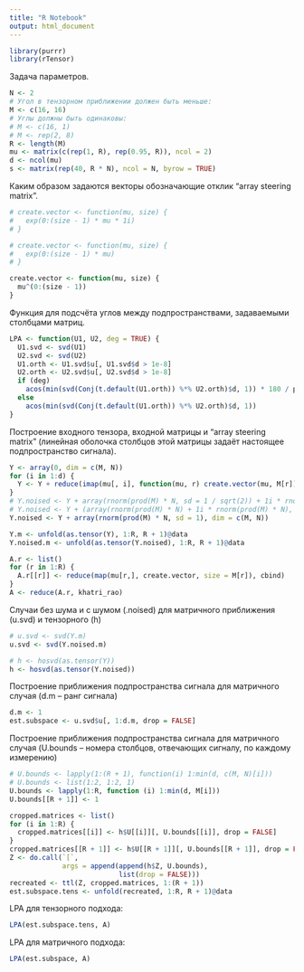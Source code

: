 ---
title: "R Notebook"
output: html_document
---
```{r}
library(purrr)
library(rTensor)
```

Задача параметров.
```{r}
N <- 2
# Угол в тензорном приближении должен быть меньше:
M <- c(16, 16)
# Углы должны быть одинаковы:
# M <- c(16, 1)
# M <- rep(2, 8)
R <- length(M)
mu <- matrix(c(rep(1, R), rep(0.95, R)), ncol = 2)
d <- ncol(mu)
s <- matrix(rep(40, R * N), ncol = N, byrow = TRUE)
```

Каким образом задаются векторы обозначающие отклик "array steering matrix".
```{r}
# create.vector <- function(mu, size) {
#   exp(0:(size - 1) * mu * 1i)
# }

# create.vector <- function(mu, size) {
#   exp(0:(size - 1) * mu)
# }

create.vector <- function(mu, size) {
  mu^(0:(size - 1))
}
```

Функция для подсчёта углов между подпространствами, задаваемыми столбцами матриц.
```{r}
LPA <- function(U1, U2, deg = TRUE) {
  U1.svd <- svd(U1)
  U2.svd <- svd(U2)
  U1.orth <- U1.svd$u[, U1.svd$d > 1e-8]
  U2.orth <- U2.svd$u[, U2.svd$d > 1e-8]
  if (deg)
    acos(min(svd(Conj(t.default(U1.orth)) %*% U2.orth)$d, 1)) * 180 / pi
  else
    acos(min(svd(Conj(t.default(U1.orth)) %*% U2.orth)$d, 1))
}
```

Построение входного тензора, входной матрицы и "array steering matrix" (линейная оболочка столбцов этой матрицы задаёт настоящее подпространство сигнала).
```{r}
Y <- array(0, dim = c(M, N))
for (i in 1:d) {
  Y <- Y + reduce(imap(mu[, i], function(mu, r) create.vector(mu, M[r])), outer) %o% s[i,]
}
# Y.noised <- Y + array(rnorm(prod(M) * N, sd = 1 / sqrt(2)) + 1i * rnorm(prod(M) * N, sd = 1 / sqrt(2)), dim = c(M, N))
# Y.noised <- Y + (array(rnorm(prod(M) * N) + 1i * rnorm(prod(M) * N), dim = c(M, N)))
Y.noised <- Y + array(rnorm(prod(M) * N, sd = 1), dim = c(M, N))

Y.m <- unfold(as.tensor(Y), 1:R, R + 1)@data
Y.noised.m <- unfold(as.tensor(Y.noised), 1:R, R + 1)@data

A.r <- list()
for (r in 1:R) {
  A.r[[r]] <- reduce(map(mu[r,], create.vector, size = M[r]), cbind)
}
A <- reduce(A.r, khatri_rao)
```

Случаи без шума и с шумом (.noised) для матричного приближения (u.svd) и тензорного (h)
```{r}
# u.svd <- svd(Y.m)
u.svd <- svd(Y.noised.m)

# h <- hosvd(as.tensor(Y))
h <- hosvd(as.tensor(Y.noised))

```

Построение приближения подпространства сигнала для матричного случая (d.m -- ранг сигнала)
```{r}
d.m <- 1
est.subspace <- u.svd$u[, 1:d.m, drop = FALSE]
```

Построение приближения подпространства сигнала для матричного случая (U.bounds -- номера столбцов, отвечающих сигналу, по каждому измерению)
```{r}
# U.bounds <- lapply(1:(R + 1), function(i) 1:min(d, c(M, N)[i]))
# U.bounds <- list(1:2, 1:2, 1)
U.bounds <- lapply(1:R, function (i) 1:min(d, M[i]))
U.bounds[[R + 1]] <- 1

cropped.matrices <- list()
for (i in 1:R) {
  cropped.matrices[[i]] <- h$U[[i]][, U.bounds[[i]], drop = FALSE]
}
cropped.matrices[[R + 1]] <- h$U[[R + 1]][, U.bounds[[R + 1]], drop = FALSE]
Z <- do.call(`[`,
             args = append(append(h$Z, U.bounds),
                           list(drop = FALSE)))
recreated <- ttl(Z, cropped.matrices, 1:(R + 1))
est.subspace.tens <- unfold(recreated, 1:R, R + 1)@data
```

LPA для тензорного подхода:
```{r}
LPA(est.subspace.tens, A)
```
LPA для матричного подхода:
```{r}
LPA(est.subspace, A)

```
